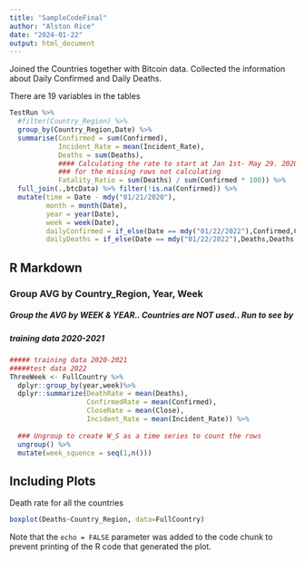 ```yaml
---
title: "SampleCodeFinal"
author: "Alston Rice"
date: "2024-01-22"
output: html_document
---
```


Joined the Countries together with Bitcoin data. Collected the information about Daily Confirmed and Daily Deaths.

There are 19 variables in the tables

```r
TestRun %>%
  #filter(Country_Region) %>%
  group_by(Country_Region,Date) %>%  
  summarise(Confirmed = sum(Confirmed),
            Incident_Rate = mean(Incident_Rate),
            Deaths = sum(Deaths),
            #### Calculating the rate to start at Jan 1st- May 29. 2020
            ### for the missing rows not calculating 
            Fatality_Ratio = sum(Deaths) / sum(Confirmed * 100)) %>%
  full_join(.,btcData) %>% filter(!is.na(Confirmed)) %>%
  mutate(time = Date - mdy("01/21/2020"),
         month = month(Date),
         year = year(Date),
         week = week(Date),
         dailyConfirmed = if_else(Date == mdy("01/22/2022"),Confirmed,Confirmed - lag(Confirmed)),
         dailyDeaths = if_else(Date == mdy("01/22/2022"),Deaths,Deaths - lag(Deaths)))-> FullCountry
```

## R Markdown

### Group AVG by Country_Region, Year, Week
##### Group the AVG by WEEK & YEAR.. Countries are NOT used.. Run to see by 
##### training data 2020-2021

```r
##### training data 2020-2021
#####test data 2022
ThreeWeek <- FullCountry %>%
  dplyr::group_by(year,week)%>%
  dplyr::summarize(DeathRate = mean(Deaths),
                   ConfirmedRate = mean(Confirmed),
                   CloseRate = mean(Close),
                   Incident_Rate = mean(Incident_Rate)) %>%
  
  ### Ungroup to create W_S as a time series to count the rows  
  ungroup() %>%
  mutate(week_squence = seq(1,n()))
```

## Including Plots

Death rate for all the countries

```r
boxplot(Deaths~Country_Region, data=FullCountry)
```

Note that the `echo = FALSE` parameter was added to the code chunk to prevent printing of the R code that generated the plot.
